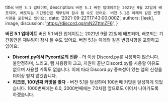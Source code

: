 
  title: `버전 5.1 업데이트`,
  description: `버전 5.1 버전 업데이트는 2021년 9월 22일에 배포되며, 배포되는 기간동안은 재부팅이 잠시 될 수도 있어요. 버전 5.1은 아래와 같은 변경사항을 포함하고 있어요:`,
  date: '2021-09-22T17:43:00.000Z',
  authors: [leek],
  image,
  discussion: 'https://discord.gg/mN2ZttmZF6',
}

<!--excerpt-->
**버전 5.1 업데이트**
버전 5.1 버전 업데이트는 2021년 9월 22일에 배포되며, 배포되는 기간동안은 재부팅이 잠시 될 수도 있어요. 버전 5.1는 아래와 같은 변경사항을 포함하고 있어요:

* **Discord.py에서 Pycord로의 전환** - 더 이상 Discord.py를 사용하지 않습니다. 불안정하며, 느리고, 램 사용량이 크고, 지원이 끝난 Discord.py를 사용할 이유도 없으며 사용할 계획도 없습니다. 이에 따라 Discord.py 종속성이 있는 앱의 신청을 더이상 받지 않겠습니다.
* **리크봇, 100번째 커밋을 맞다** - 버전 5.1을 달성하며 100번째 커밋을 달성하게 되었습니다. 1000번째에는 6.0, 2000번째에는 7.0처럼 앞으로도 이어서 나아가도록 하겠습니다.